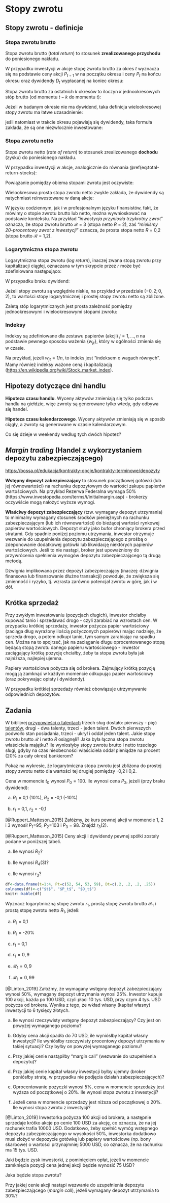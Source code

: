 # Stopy zwrotu {#stopyzwrotu}

## Stopy zwrotu - definicje

### Stopa zwrotu brutto

Stopa zwrotu brutto (_total return_) to stosunek __zrealizowanego przychodu__ do poniesionego nakładu. 

\begin{equation}
\mathcal{R} = \frac{X_1}{X_0}
(\#eq:total-return)
\end{equation}

W przypadku inwestycji w akcje stopę zwrotu brutto za okres $t$ wyznacza się na podstawie ceny akcji $P_{t-1}$ w na początku okresu i ceny $P_t$ na końcu okresu oraz dywidendy $D_t$ wypłacanej na koniec okresu:

\begin{equation}
\mathcal{R_t} = \frac{P_t+D_t}{P_{t-1}}
(\#eq:total-return-stocks)
\end{equation}

Stopa zwrotu brutto za ostatnich $k$ okresów to iloczyn $k$ jednookresowych stóp brutto (od momentu $t-k$ do momentu $t$):

\begin{equation}
\mathcal{R_t}(k) = \mathcal{R_t}\cdot\mathcal{R_{t-1}}\cdot\cdot\cdot\mathcal{R_{t-k+1}}
(\#eq:multiperiod-total-return-stocks)
\end{equation}

Jeżeli w badanym okresie nie ma dywidend, taka definicja wielookresowej stopy zwrotu ma łatwe uzasadnienie:

\begin{equation}
\mathcal{R_t}(k) = \mathcal{R_t}\cdot\mathcal{R_{t-1}}\cdot\cdot\cdot\mathcal{R_{t-k+1}} = \left(\frac{P_t}{P_{t-1}}\right)\cdot\left(\frac{P_{t-1}}{P_{t-2}}\right)\cdot\cdot\cdot\left(\frac{P_{t-k+1}}{P_{t-k}}\right)=\frac{P_t}{P_{t-k}},
(\#eq:multiperiod-total-return-stocks-nodiv)
\end{equation}

jeśli natomiast w trakcie okresu pojawiają się dywidendy, taka formuła zakłada, że są one niezwłocznie inwestowane:

\begin{equation}
\begin{split}
\mathcal{R_t}(k) = \mathcal{R_t}\cdot\mathcal{R_{t-1}}\cdot\cdot\cdot\mathcal{R_{t-k+1}} = 
\\
\left(\frac{P_t+D_t}{P_{t-1}}\right)\cdot\left(\frac{P_{t-1}+D_{t-1}}{P_{t-2}}\right)\cdot\cdot\cdot\left(\frac{P_{t-k+1}+D_{t-k+1}}{P_{t-k}}\right).
\end{split}
(\#eq:multiperiod-total-return-stocks-div)
\end{equation}



### Stopa zwrotu netto

Stopa zwrotu netto (_rate of return_) to stosunek zrealizowanego __dochodu__ (zysku) do poniesionego nakładu. 

\begin{equation}
R = \frac{X_1-X_0}{X_0}
(\#eq:rate-of-return)
\end{equation}

W przypadku inwestycji w akcje, analogicznie do równania \@ref(eq:total-return-stocks):

\begin{equation}
R_t = \frac{P_t+D_t-P_{t-1}}{P_{t-1}}
(\#eq:rate-of-return-stocks)
\end{equation}

Powiązanie pomiędzy obiema stopami zwrotu jest oczywiste:
\begin{equation}
\mathcal{R} = 1+R
(\#eq:totalRvsrateofR)
\end{equation}

Wielookresowa prosta stopa zwrotu netto zwykle zakłada, że dywidendy są natychmiast reinwestowane w daną akcje:

\begin{equation}
R_t(k) = \mathcal{R}_t(k) - 1 = \left(\frac{P_t+D_t}{P_{t-1}}\right)\cdot\left(\frac{P_{t-1}+D_{t-1}}{P_{t-2}}\right)\cdot\cdot\cdot\left(\frac{P_{t-k+1}+D_{t-k+1}}{P_{t-k}}\right) - 1
(\#eq:rate-of-return-multi)
\end{equation}

W języku codziennym, jak i w profesjonalnym języku finansistów, fakt, że mówimy o stopie zwrotu brutto lub netto, można wywnioskować na podstawie  kontekstu. Na przykład "_inwestycja przyniosła trzykrotny zwrot_" oznacza, że stopa zwrotu brutto $\mathcal{R}$ = 3 (stopa netto $R$ = 2), zaś "_mieliśmy 20-procentowy zwrot z inwestycji_" oznacza, że prosta stopa netto $R$ = 0,2 (stopa brutto $\mathcal{R}$ = 1,2).

### Logarytmiczna stopa zwrotu

Logarytmiczna stopa zwrotu (_log return_), inaczej zwana stopą zwrotu przy kapitalizacji ciągłej, oznaczana w tym skrypcie przez $r$ może być zdefiniowana następująco:

\begin{equation}
r_t = \ln(\mathcal{R_t}) = \ln(1+R_t)
(\#eq:log-return-stocks)
\end{equation}

W przypadku braku dywidend:

\begin{equation}
r_t = \ln\left(\frac{P_t}{P_{t-1}}\right)=\ln P_t-\ln P_{t-1}
(\#eq:log-return-stocks2)
\end{equation}

Jeżeli stopy zwrotu są względnie niskie, na przykład w przedziale $(-0,2; 0,2)$, to wartości stopy logarytmicznej i prostej stopy zwrotu netto są zbliżone. 

Zaletą stóp logarytmicznych jest prosta zależność pomiędzy jednookresowymi i wielookresowymi stopami zwrotu:

\begin{equation}
\begin{split}
r_t(k) = \ln\left(\mathcal{R_t(k)}\right) = \ln(\mathcal{R_t}\cdot\mathcal{R_{t-1}\cdot\cdot\cdot\mathcal{R_{t-k+1}}})=\\= \ln(\mathcal{R_t}) + ln(\mathcal{R_{t-1}}) + \cdot\cdot\cdot + \ln(\mathcal{R_{t-k+1}})=\\
=r_t + r_{t-1} + \cdot\cdot\cdot + r_{t-k+1}
\end{split}
(\#eq:multi-log-sum)
\end{equation}

### Indeksy

Indeksy są zdefiniowane dla zestawu papierów (akcji) $j = 1, ..., n$ na podstawie pewnego sposobu ważenia $\{w_{jt}\}$, który w ogólności zmienia się w czasie. 

\begin{equation}
I_t = \sum_{j=1}^{n}w_{jt}P{jt}
(\#eq:index1)
\end{equation}

Na przykład, jeżeli $w_{jt} = 1/n$, to indeks jest "indeksem o wagach równych". Mamy również indeksy ważone ceną i kapitalizacją (<https://en.wikipedia.org/wiki/Stock_market_index>). 

## Hipotezy dotyczące dni handlu

__Hipoteza czasu handlu__. Wyceny aktywów zmieniają się tylko podczas handlu na giełdzie, więc zwroty są generowane tylko wtedy, gdy odbywa się handel.

__Hipoteza czasu kalendarzowego__. Wyceny aktywów zmieniają się w sposób ciągły, a zwroty są generowane w czasie kalendarzowym. 

Co się dzieje w weekendy według tych dwóch hipotez?

## _Margin trading_ (Handel z wykorzystaniem depozytu zabezpieczającego)

<https://bossa.pl/edukacja/kontrakty-opcje/kontrakty-terminowe/depozyty>

<!--The initial margin is the ratio of initial cash on the margin account
to the purchase value of the securities. For example, in the US, the Federal Reserve imposes a minimum of 50% (can be set higher by brokers). 
-->

__Wstępny depozyt zabezpieczający__ to stosunek początkowej gotówki (lub jej równowartości) na rachunku depozytowym do wartości zakupu papierów wartościowych. Na przykład Rezerwa Federalna wymaga 50% (https://www.investopedia.com/terms/i/initialmargin.asp) - brokerzy oczywiście mogą nałożyć wyższe wymogi.    

<!--The maintenance margin is the minimum required ratio of cash on the margin account and current market value of securities. Margin serves as a buffer protecting the broker against losses. Once below the maintenance level, the investor receives a margin call asking her to deposit
additional cash or liquidate some securities. If not, the broker is authorized to restore
satisfaction of margin requirements by the latter method. The leverage implied by
margining (also known as gearing, or debt-financing of trades) increases volatility
and risk, i.e. both the upside and the downside return potential increases.
-->

__Właściwy depozyt zabezpieczający__ (tzw. wymagany depozyt utrzymania) to minimalny wymagany stosunek środków pieniężnych na rachunku zabezpieczającym (lub ich równowartości) do bieżącej wartości rynkowej papierów wartościowych. Depozyt służy jako bufor chroniący brokera przed stratami. Gdy spadnie poniżej poziomu utrzymania, inwestor otrzymuje wezwanie do uzupełnienia depozytu zabezpieczającego z prośbą o zdeponowanie dodatkowej gotówki lub likwidację niektórych papierów wartościowych. Jeśli to nie nastąpi, broker jest upoważniony do przywrócenia spełnienia wymogów depozytu zabezpieczającego tą drugą metodą. 

Dźwignia implikowana przez depozyt zabezpieczający (inaczej: dźwignia finansowa lub finansowanie dłużne transakcji) powoduje, że zwiększa się zmienność i ryzyko, tj. wzrasta zarówno potencjał zwrotu w górę, jak i w dół.

## Krótka sprzedaż

<!--
Using long strategies, one wishes to buy low and sell high, thus profiting from a price increase. With short-selling, one borrows a security (implies debt in security units) hoping to sell high and later buy back low, thus profiting from a price fall. This can be viewed as borrowing money with the rate of interest being the return on the security in question, where the short-sellers wish the return to be as low as possible. Securities are borrowed from a broker. Short-sellers can cover the short position at any time by purchasing the security back (they pay fees as well as any dividends to the lender).
Proceeds from short sales kept on the margin account plus additional margin (cash or securities) must be posted.
-->

Przy zwykłym inwestowaniu (pozycjach długich), inwestor chciałby kupować tanio i sprzedawać drogo - czyli zarabiać na wzrostach cen. W przypadku krótkiej sprzedaży, inwestor pożycza papier wartościowy (zaciąga dług wyrażony ilością pożyczonych papierów) mając nadzieję, że sprzeda drogo, a potem odkupi tanio, tym samym zarabiając na spadku cen. Można na to spojrzeć, jak na zaciąganie długu oprocentowanego stopą będącą stopą zwrotu danego papieru wartościowego - inwestor zaciągający krótką pozycję chciałby, żeby ta stopa zwrotu była jak najniższa, najlepiej ujemna. 

Papiery wartościowe pożycza się od brokera. Zajmujący krótką pozycję mogą ją zamknąć w każdym momencie odkupując papier wartościowy (oraz pokrywając opłaty i dywidendy). 

W przypadku krótkiej sprzedaży również obowiązuje utrzymywanie odpowiednich depozytów. 

## Zadania

:::{.exercise #total1}
W biblijnej [przypowieści o talentach](<https://pl.wikipedia.org/wiki/Przypowie%C5%9B%C4%87_o_talentach>) trzech sług dostało: pierwszy - pięć [talentów](<https://pl.wikipedia.org/wiki/Talent_(miara)>), drugi - dwa talenty, trzeci - jeden talent. Dwóch pierwszych podwoiło stan posiadania, trzeci - ukrył i oddał jeden talent. Jakie stopy zwrotu brutto $\mathcal{R}$ i netto $R$ osiągnęli? Jaka była łączna stopa zwrotu właściciela majątku? Ile wyniosłyby stopy zwrotu brutto i netto trzeciego sługi, gdyby na czas nieobecności właściciela oddał pieniądze na procent (20\% za cały okres) bankierom? 
:::

:::{.exercise #netvslog}
Pokaż na wykresie, że logarytmiczna stopa zwrotu jest zbliżona do prostej stopy zwrotu netto dla wartości tej drugiej pomiędzy -0,2 i 0,2.
:::

:::{.exercise #netvslog2}
Cena w momencie $t_0$ wynosi $P_0=100$. Ile wynosi cena $P_2$, jeżeli (przy braku dywidend):

a) $R_1$ = 0,1 (10%), $R_2$ = -0,1 (-10%)

b) $r_1$ = 0,1, $r_2$ = -0,1

:::
<!-- Ruppert 2.6.3
Suppose the price of a stock at times 1, 2, and 3 are P1 = 95, P2 = 103, and P3 = 98. Find r3(2).
-->

:::{.exercise #rup263}
[@Ruppert_Matteson_2015]
Załóżmy, że kurs pewnej akcji w momencie 1, 2 i 3 wynosił $P_1$=95, $P_2$=103 i $P_3$ = 98. 
Znajdź $r_3(2)$.
:::

<!-- Ruppert 2.6.4
The prices and dividends of a stock are given in the table below.
(a) What is R2?
(b) What is R4(3)?
(c) What is r3?
t Pt Dt
1 52 0.2
2 54 0.2
3 53 0.2
4 59 0.25
-->

:::{.exercise #rup264}
[@Ruppert_Matteson_2015]
Ceny akcji i dywidendy pewnej spółki zostały podane w poniższej tabeli.

(a) Ile wynosi $R_2$?

(b) Ile wynosi $R_4(3)$?

(c) Ile wynosi $r_3$?

```r
df<-data.frame(t=1:4, Pt=c(52, 54, 53, 59), Dt=c(.2, .2, .2, .25))
colnames(df)<-c("$t$", "$P_t$", "$D_t$")
knitr::kable(df)
```
:::


:::{.exercise #rtor}
Wyznacz logarytmiczną stopę zwrotu $r_1$, prostą stopę zwrotu brutto $\mathcal{R_1}$ i prostą stopę zwrotu netto $R_1$, jeżeli:

a) $R_1$ = 0,1

b) $R_1$ = -20\%

c) $r_1$ = 0,1

d) $r_1 = 0,9$

e) $\mathcal{R_1}=0,9$

f) $\mathcal{R_1}=0,99$
:::

<!--
Suppose initial margin requirement 50%, maintenance margin 25%. Investor buys 100 shares at the price of $100, i.e. pays $10,000 in total, borrowing $4,000. Own capital/equity is $6,000 and the initial margin is 60%. If the share price fell to $70, the investor’s equity would become $3,000 and the percentage margin $3,000/$7,000 = 43%. Investor’s equity would become negative if the price P fell below $40 (implies a loss for the broker). Margin call if the price fell $53.33:
100P - 4,000
100P = 0.25.
If the borrowing rate is 5% and the price goes up by 20%, the investor’s return is
12,000 - 4,200 - 6,000
6,000 = 30% > 20%.
-->

:::{.exercise #margin1}
[@Linton_2019]
Załóżmy, że wymagany wstępny depozyt zabezpieczający wynosi 50\%, wymagany depozyt utrzymania wynosi 25\%. Inwestor kupuje 100 akcji, każda po 100 USD, czyli płaci 10 tys. USD, przy czym 4 tys. USD pożycza od brokera. Wynika z tego, że wkład własny (kapitał własny) inwestycji to 6 tysięcy złotych. 

a) Ile wynosi rzeczywisty wstępny depozyt zabezpieczający? Czy jest on powyżej wymaganego poziomu?

b) Gdyby cena akcji spadła do 70 USD, ile wyniósłby kapitał własny inwestycji? Ile wyniósłby rzeczywisty procentowy depozyt utrzymania w takiej sytuacji? Czy byłby on powyżej wymaganego poziomu?

c) Przy jakiej cenie nastąpiłby "margin call" (wezwanie do uzupełnienia depozytu)?

d) Przy jakiej cenie kapitał własny inwestycji byłby ujemny (broker poniósłby stratę, w przypadku nie podjęcia działań zabezpieczających)?

e) Oprocentowanie pożyczki wynosi 5\%, cena w momencie sprzedaży jest wyższa od początkowej o 20\%. Ile wynosi stopa zwrotu z inwestycji?

f) Jeżeli cena w momencie sprzedaży jest niższa od początkowej o 20\%. Ile wynosi stopa zwrotu z inwestycji?
:::

<!--Linton 1.3.2
Investor borrows 100 shares from a broker who locates the securities, i.e. borrows from other
clients or outside institutional investors. She sells the shares short at the current price $100 so
that $10,000 is credited to her account. To satisfy the initial margin requirement of 50%, she
must additionally deposit cash or securities (e.g. T-bills) worth at least $5,000 (5,000/10,000 =
50%) so that in total $15,000 are on the account. If the price P declines to $75, she covers the
position and takes a profit of $2,500. If the maintenance margin is 30% there would be a margin
call if the share price rises above $115.38:-->

:::{.exercise #short1} 
[@Linton_2019]
Inwestorka pożycza 100 akcji od brokera, a następnie sprzedaje krótko akcje po cenie 100 USD za akcję, co oznacza, że na jej rachunek trafia 10000 USD. Dodatkowo, żeby spełnić wymóg wstępnego depozytu zabezpieczającego w wysokości 50\%, inwestorka dodatkowo musi złożyć w depozycie gotówkę lub papiery wartościowe (np. bony skarbowe) o wartości przynajmniej 5000 USD, co oznacza, że na rachunku ma 15 tys. USD. 

Jaki będzie zysk inwestorki, z pominięciem opłat, jeżeli w momencie zamknięcia pozycji cena jednej akcji będzie wynosić 75 USD?

Jaka będzie stopa zwrotu?

Przy jakiej cenie akcji nastąpi wezwanie do uzupełnienia depozytu zabezpieczającego (_margin call_), jeżeli wymagany depozyt utrzymania to 30\%?
:::


